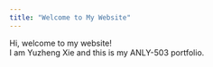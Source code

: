 ```yaml
---
title: "Welcome to My Website"
---
```


Hi, welcome to my website!<br>
I am Yuzheng Xie and this is my ANLY-503 portfolio.<br>





